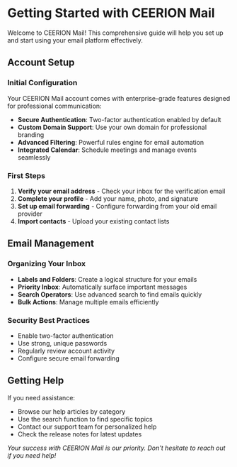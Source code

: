 # Getting Started with CEERION Mail

Welcome to CEERION Mail! This comprehensive guide will help you set up and start using your email platform effectively.

## Account Setup

### Initial Configuration

Your CEERION Mail account comes with enterprise-grade features designed for professional communication:

- **Secure Authentication**: Two-factor authentication enabled by default
- **Custom Domain Support**: Use your own domain for professional branding
- **Advanced Filtering**: Powerful rules engine for email automation
- **Integrated Calendar**: Schedule meetings and manage events seamlessly

### First Steps

1. **Verify your email address** - Check your inbox for the verification email
2. **Complete your profile** - Add your name, photo, and signature
3. **Set up email forwarding** - Configure forwarding from your old email provider
4. **Import contacts** - Upload your existing contact lists

## Email Management

### Organizing Your Inbox

- **Labels and Folders**: Create a logical structure for your emails
- **Priority Inbox**: Automatically surface important messages
- **Search Operators**: Use advanced search to find emails quickly
- **Bulk Actions**: Manage multiple emails efficiently

### Security Best Practices

- Enable two-factor authentication
- Use strong, unique passwords
- Regularly review account activity
- Configure secure email forwarding

## Getting Help

If you need assistance:

- Browse our help articles by category
- Use the search function to find specific topics
- Contact our support team for personalized help
- Check the release notes for latest updates

_Your success with CEERION Mail is our priority. Don't hesitate to reach out if you need help!_
